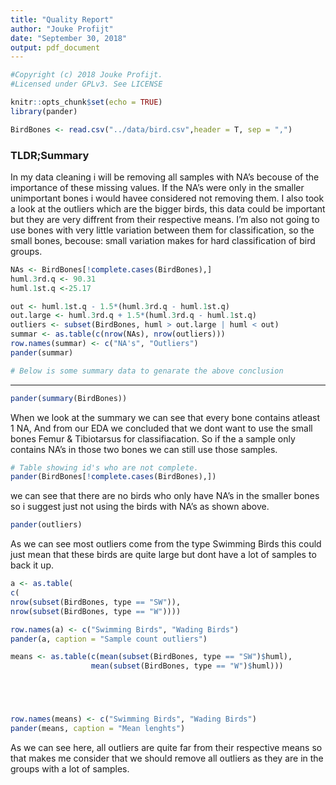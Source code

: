 ```yaml
---
title: "Quality Report"
author: "Jouke Profijt"
date: "September 30, 2018"
output: pdf_document
---
```

```r
#Copyright (c) 2018 Jouke Profijt.
#Licensed under GPLv3. See LICENSE
```

```r
knitr::opts_chunk$set(echo = TRUE)
library(pander)

```
```r
BirdBones <- read.csv("../data/bird.csv",header = T, sep = ",")
```

### TLDR;Summary
In my data cleaning i will be removing all samples with NA's becouse of the importance of these missing values. If the NA's were only in the smaller unimportant bones i would havee considered not removing them. I also took a look at the outliers which are the bigger birds, this data could be important but they are very diffrent from their respective means. I'm also not going to use bones with very little variation between them for classification, so the small bones, becouse: small variation makes for hard classification of bird groups.

```r
NAs <- BirdBones[!complete.cases(BirdBones),]
huml.3rd.q <- 90.31
huml.1st.q <-25.17

out <- huml.1st.q - 1.5*(huml.3rd.q - huml.1st.q)
out.large <- huml.3rd.q + 1.5*(huml.3rd.q - huml.1st.q)
outliers <- subset(BirdBones, huml > out.large | huml < out)
summar <- as.table(c(nrow(NAs), nrow(outliers)))
row.names(summar) <- c("NA's", "Outliers")
pander(summar)
```
```r
# Below is some summary data to genarate the above conclusion
```
------------------------------------------------------------------------------------------------------------------------------------------------------------------------------------------------------------------


\newpage

```r

pander(summary(BirdBones))
```

When we look at the summary we can see that every bone contains atleast 1 NA, And from our EDA we concluded that we dont want to use the small bones Femur & Tibiotarsus for classifiacation. So if the a sample only contains NA's in those two bones we can still use those samples. \newpage



```r
# Table showing id's who are not complete.
pander(BirdBones[!complete.cases(BirdBones),])
```

we can see that there are no birds who only have NA's in the smaller bones so i suggest just not using the birds with NA's as shown above.

```r

pander(outliers)
```

As we can see most outliers come from the type Swimming Birds this could just mean that these birds are quite large but dont have a lot of samples to back it up.

```r
a <- as.table(
c(
nrow(subset(BirdBones, type == "SW")),
nrow(subset(BirdBones, type == "W"))))

row.names(a) <- c("Swimming Birds", "Wading Birds")
pander(a, caption = "Sample count outliers")
```
```r
means <- as.table(c(mean(subset(BirdBones, type == "SW")$huml),
                  mean(subset(BirdBones, type == "W")$huml)))





row.names(means) <- c("Swimming Birds", "Wading Birds")
pander(means, caption = "Mean lenghts")


```

As we can see here, all outliers are quite far from their respective means so that makes me consider that we should remove all outliers as they are in the groups with a lot of samples. 

